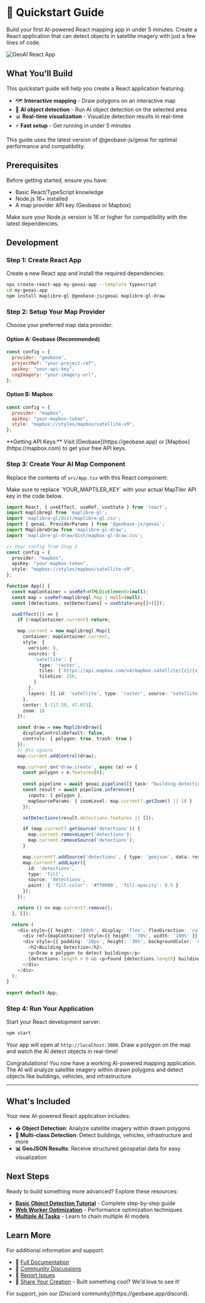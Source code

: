 
# 🚀 Quickstart Guide

Build your first AI-powered React mapping app in under 5 minutes. Create a React application that can detect objects in satellite imagery with just a few lines of code.

![GeoAI React App](https://via.placeholder.com/800x400/247c53/ffffff?text=GeoAI+React+App)

## What You'll Build

This quickstart guide will help you create a React application featuring:

- 🗺️ **Interactive mapping** - Draw polygons on an interactive map
- 🤖 **AI object detection** - Run AI object detection on the selected area  
- 📊 **Real-time visualization** - Visualize detection results in real-time
- ⚡ **Fast setup** - Get running in under 5 minutes

<Callout type="info" emoji="ℹ️">
  This guide uses the latest version of @geobase-js/geoai for optimal performance and compatibility.
</Callout>

## Prerequisites

Before getting started, ensure you have:

- Basic React/TypeScript knowledge
- Node.js 16+ installed
- A map provider API key (Geobase or Mapbox)

<Callout type="warning" emoji="⚠️">
  Make sure your Node.js version is 16 or higher for compatibility with the latest dependencies.
</Callout>

## Development

### Step 1: Create React App

Create a new React app and install the required dependencies:

```bash
npx create-react-app my-geoai-app --template typescript
cd my-geoai-app
npm install maplibre-gl @geobase-js/geoai maplibre-gl-draw
```

### Step 2: Setup Your Map Provider

Choose your preferred map data provider:

#### Option A: Geobase (Recommended)

```javascript
const config = {
  provider: "geobase",
  projectRef: "your-project-ref",
  apikey: "your-api-key",
  cogImagery: "your-imagery-url",
};
```

#### Option B: Mapbox

```javascript
const config = {
  provider: "mapbox",
  apiKey: "your-mapbox-token",
  style: "mapbox://styles/mapbox/satellite-v9",
};
```

<Callout type="info" emoji="📝">
  **Getting API Keys:** Visit [Geobase](https://geobase.app) or [Mapbox](https://mapbox.com) to get your free API keys.
</Callout>

### Step 3: Create Your AI Map Component

Replace the contents of `src/App.tsx` with this React component:

<Callout type="warning" emoji="⚠️">
  Make sure to replace `YOUR_MAPTILER_KEY` with your actual MapTiler API key in the code below.
</Callout>

```typescript
import React, { useEffect, useRef, useState } from 'react';
import maplibregl from 'maplibre-gl';
import 'maplibre-gl/dist/maplibre-gl.css';
import { geoai, ProviderParams } from '@geobase-js/geoai';
import MaplibreDraw from 'maplibre-gl-draw';
import 'maplibre-gl-draw/dist/mapbox-gl-draw.css';

// Your config from Step 2
const config = {
  provider: "mapbox",
  apiKey: "your-mapbox-token",
  style: "mapbox://styles/mapbox/satellite-v9",
};

function App() {
  const mapContainer = useRef<HTMLDivElement>(null);
  const map = useRef<maplibregl.Map | null>(null);
  const [detections, setDetections] = useState<any[]>([]);

  useEffect(() => {
    if (!mapContainer.current) return;

    map.current = new maplibregl.Map({
      container: mapContainer.current,
      style: {
        version: 8,
        sources: {
          'satellite': {
            type: 'raster',
            tiles: [`https://api.mapbox.com/v4/mapbox.satellite/{z}/{x}/{y}@2x.jpg90?access_token=${config.apiKey}`],
            tileSize: 256,
          }
        },
        layers: [{ id: 'satellite', type: 'raster', source: 'satellite' }]
      },
      center: [-117.59, 47.653],
      zoom: 18
    });

    const draw = new MaplibreDraw({
      displayControlsDefault: false,
      controls: { polygon: true, trash: true }
    });
    // @ts-ignore
    map.current.addControl(draw);

    map.current.on('draw.create', async (e) => {
      const polygon = e.features[0];
      
      const pipeline = await geoai.pipeline([{ task: "building-detection" }], config as ProviderParams);
      const result = await pipeline.inference({
        inputs: { polygon },
        mapSourceParams: { zoomLevel: map.current?.getZoom() || 18 }
      });

      setDetections(result.detections.features || []);

      if (map.current?.getSource('detections')) {
        map.current.removeLayer('detections');
        map.current.removeSource('detections');
      }

      map.current?.addSource('detections', { type: 'geojson', data: result.detections });
      map.current?.addLayer({
        id: 'detections',
        type: 'fill',
        source: 'detections',
        paint: { 'fill-color': '#ff0000', 'fill-opacity': 0.5 }
      });
    });

    return () => map.current?.remove();
  }, []);

  return (
    <div style={{ height: '100vh', display: 'flex', flexDirection: 'column' }}>
      <div ref={mapContainer} style={{ height: '70%', width: '100%' }} />
      <div style={{ padding: '20px', height: '30%', backgroundColor: '#f5f5f5' }}>
        <h2>Building Detection</h2>
        <p>Draw a polygon to detect buildings</p>
        {detections.length > 0 && <p>Found {detections.length} buildings!</p>}
      </div>
    </div>
  );
}
 
export default App;
```

### Step 4: Run Your Application

Start your React development server:

```bash
npm start
```

Your app will open at `http://localhost:3000`. Draw a polygon on the map and watch the AI detect objects in real-time!

<Callout type="success" emoji="🎉">
  Congratulations! You now have a working AI-powered mapping application. The AI will analyze satellite imagery within drawn polygons and detect objects like buildings, vehicles, and infrastructure.
</Callout>

---

## What's Included

Your new AI-powered React application includes:

- **� Object Detection**: Analyze satellite imagery within drawn polygons
- **🎯 Multi-class Detection**: Detect buildings, vehicles, infrastructure and more  
- **📊 GeoJSON Results**: Receive structured geospatial data for easy visualization

## Next Steps

Ready to build something more advanced? Explore these resources:

- **[Basic Object Detection Tutorial](./tutorials/01-basic-object-detection.md)** - Complete step-by-step guide
- **[Web Worker Optimization](./tutorials/03-web-worker-optimization.md)** - Performance optimization techniques
- **[Multiple AI Tasks](./tutorials/04-multiple-ai-tasks.md)** - Learn to chain multiple AI models

## Learn More

For additional information and support:

- 📖 [Full Documentation](./README.md)
- 💬 [Community Discussions](https://github.com/decision-labs/geobase-ai.js/discussions)
- 🐛 [Report Issues](https://github.com/decision-labs/geobase-ai.js/issues)
- 🎉 [Share Your Creation](https://github.com/decision-labs/geobase-ai.js/discussions) - Built something cool? We'd love to see it!

<Callout type="info" emoji="ℹ️">
  For support, join our [Discord community](https://geobase.app/discord).
</Callout>
